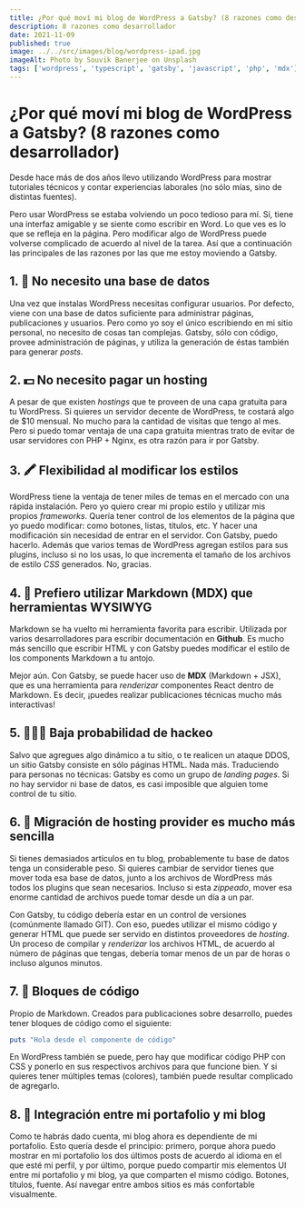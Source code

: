 ```yaml
---
title: ¿Por qué moví mi blog de WordPress a Gatsby? (8 razones como desarrollador)
description: 8 razones como desarrollador
date: 2021-11-09
published: true
image: ../../src/images/blog/wordpress-ipad.jpg
imageAlt: Photo by Souvik Banerjee on Unsplash
tags: ['wordpress', 'typescript', 'gatsby', 'javascript', 'php', 'mdx']
---
```


# ¿Por qué moví mi blog de WordPress a Gatsby? (8 razones como desarrollador)

Desde hace más de dos años llevo utilizando WordPress para mostrar tutoriales técnicos y contar experiencias laborales (no sólo mías, sino de distintas fuentes).

Pero usar WordPress se estaba volviendo un poco tedioso para mí. Sí, tiene una interfaz amigable y se siente como escribir en Word. Lo que ves es lo que se refleja en la página. Pero modificar algo de WordPress puede volverse complicado de acuerdo al nivel de la tarea. Así que a continuación las principales de las razones por las que me estoy moviendo a Gatsby.

## 1. 💾 No necesito una base de datos

Una vez que instalas WordPress necesitas configurar usuarios. Por defecto, viene con una base de datos suficiente para administrar páginas, publicaciones y usuarios. Pero como yo soy el único escribiendo en mi sitio personal, no necesito de cosas tan complejas. Gatsby, sólo con código, provee administración de páginas, y utiliza la generación de éstas también para generar _posts_.

## 2. 💵 No necesito pagar un hosting

A pesar de que existen _hostings_ que te proveen de una capa gratuita para tu WordPress. Si quieres un servidor decente de WordPress, te costará algo de $10 mensual. No mucho para la cantidad de visitas que tengo al mes. Pero si puedo tomar ventaja de una capa gratuita mientras trato de evitar de usar servidores con PHP + Nginx, es otra razón para ir por Gatsby.

## 3. 🖍 Flexibilidad al modificar los estilos

WordPress tiene la ventaja de tener miles de temas en el mercado con una rápida instalación. Pero yo quiero crear mi propio estilo y utilizar mis propios _frameworks_. Quería tener control de los elementos de la página que yo puedo modificar: como botones, listas, títulos, etc. Y hacer una modificación sin necesidad de entrar en el servidor. Con Gatsby, puedo hacerlo. Además que varios temas de WordPress agregan estilos para sus plugins, incluso si no los usas, lo que incrementa el tamaño de los archivos de estilo _CSS_ generados. No, gracias.

## 4. 📝 Prefiero utilizar Markdown (MDX) que herramientas WYSIWYG

Markdown se ha vuelto mi herramienta favorita para escribir. Utilizada por varios desarrolladores para escribir documentación en **Github**. Es mucho más sencillo que escribir HTML y con Gatsby puedes modificar el estilo de los components Markdown a tu antojo.

Mejor aún. Con Gatsby, se puede hacer uso de **MDX** (Markdown + JSX), que es una herramienta para _renderizar_ componentes React dentro de Markdown. Es decir, ¡puedes realizar publicaciones técnicas mucho más interactivas!

## 5. 👨🏻‍💻 Baja probabilidad de hackeo

Salvo que agregues algo dinámico a tu sitio, o te realicen un ataque DDOS, un sitio Gatsby consiste en sólo páginas HTML. Nada más. Traduciendo para personas no técnicas: Gatsby es como un grupo de _landing pages_. Si no hay servidor ni base de datos, es casi imposible que alguien tome control de tu sitio.

## 6. 🚚 Migración de hosting provider es mucho más sencilla

Si tienes demasiados artículos en tu blog, probablemente tu base de datos tenga un considerable peso. Si quieres cambiar de servidor tienes que mover toda esa base de datos, junto a los archivos de WordPress más todos los plugins que sean necesarios. Incluso si esta _zippeado_, mover esa enorme cantidad de archivos puede tomar desde un día a un par.

Con Gatsby, tu código debería estar en un control de versiones (comúnmente llamado GIT). Con eso, puedes utilizar el mismo código y generar HTML que puede ser servido en distintos proveedores de _hosting_. Un proceso de compilar y _renderizar_ los archivos HTML, de acuerdo al número de páginas que tengas, debería tomar menos de un par de horas o incluso algunos minutos.

## 7. 🧱 Bloques de código

Propio de Markdown. Creados para publicaciones sobre desarrollo, puedes tener bloques de código como el siguiente:

```ruby
puts "Hola desde el componente de código"
```

En WordPress también se puede, pero hay que modificar código PHP con CSS y ponerlo en sus respectivos archivos para que funcione bien. Y si quieres tener múltiples temas (colores), también puede resultar complicado de agregarlo.

## 8. 🔄 Integración entre mi portafolio y mi blog

Como te habrás dado cuenta, mi blog ahora es dependiente de mi portafolio. Esto quería desde el principio: primero, porque ahora puedo mostrar en mi portafolio los dos últimos posts de acuerdo al idioma en el que esté mi perfil, y por último, porque puedo compartir mis elementos UI entre mi portafolio y mi blog, ya que comparten el mismo código. Botones, títulos, fuente. Así navegar entre ambos sitios es más confortable visualmente.
